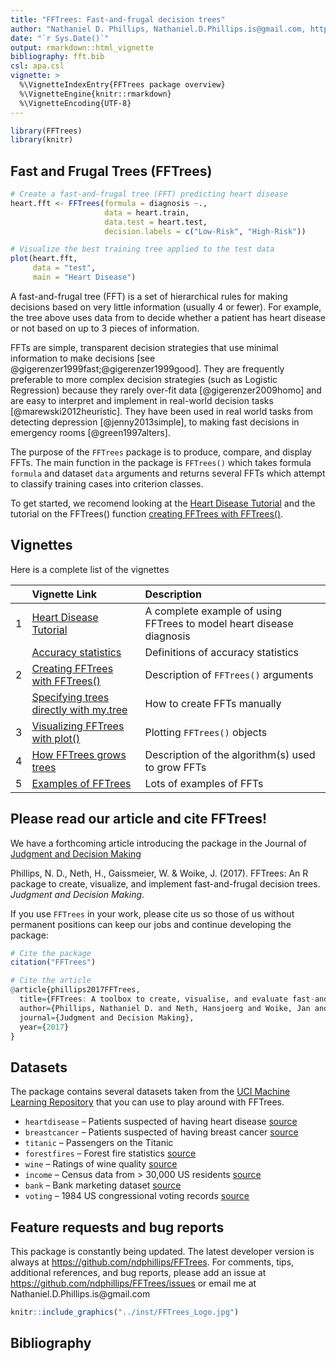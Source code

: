 ```yaml
---
title: "FFTrees: Fast-and-frugal decision trees"
author: "Nathaniel D. Phillips, Nathaniel.D.Phillips.is@gmail.com, http://ndphillips.github.io"
date: "`r Sys.Date()`"
output: rmarkdown::html_vignette
bibliography: fft.bib
csl: apa.csl
vignette: >
  %\VignetteIndexEntry{FFTrees package overview}
  %\VignetteEngine{knitr::rmarkdown}
  %\VignetteEncoding{UTF-8}
---
```


```r
library(FFTrees)
library(knitr)
```

## Fast and Frugal Trees (FFTrees)

```r
# Create a fast-and-frugal tree (FFT) predicting heart disease
heart.fft <- FFTrees(formula = diagnosis ~.,
                     data = heart.train,
                     data.test = heart.test,
                     decision.labels = c("Low-Risk", "High-Risk"))

# Visualize the best training tree applied to the test data
plot(heart.fft,
     data = "test",
     main = "Heart Disease")
```


A fast-and-frugal tree (FFT) is a set of hierarchical rules for making decisions based on very little information (usually 4 or fewer). For example, the tree above uses data from to decide whether a patient has heart disease or not based on up to 3 pieces of information.

FFTs are simple, transparent decision strategies that use minimal information to make decisions [see @gigerenzer1999fast;@gigerenzer1999good]. They are frequently preferable to more complex decision strategies (such as Logistic Regression) because they rarely over-fit data [@gigerenzer2009homo] and are easy to interpret and implement in real-world decision tasks [@marewski2012heuristic]. They have been used in real world tasks from detecting depression [@jenny2013simple], to making fast decisions in emergency rooms [@green1997alters].

The purpose of the `FFTrees` package is to produce, compare, and display FFTs. The main function in the package is `FFTrees()` which takes formula `formula` and dataset `data` arguments and returns several FFTs which attempt to classify training cases into criterion classes. 

To get started, we recomend looking at the [Heart Disease Tutorial](FFTrees_heart.html) and the tutorial on the FFTrees() function [creating FFTrees with FFTrees()](FFTrees_function.html).


## Vignettes

Here is a complete list of the vignettes

| | Vignette Link| Description |
|--:|:------------------------------|:-------------------------------------------------|
|     1|    [Heart Disease Tutorial](FFTrees_heart.html)| A complete example of using FFTrees to model heart disease diagnosis     |
|      |    [Accuracy statistics](AccuracyStatistics.html)| Definitions of accuracy statistics     |
|     2|    [Creating FFTrees with FFTrees()](FFTrees_function.html) |Description of `FFTrees()` arguments     |
|      |    [Specifying trees directly with my.tree](FFTrees_mytree.html)|How to create FFTs manually     |
|     3|    [Visualizing FFTrees with plot()](FFTrees_plot.html)|Plotting `FFTrees()` objects     |
|     4|    [How FFTrees grows trees](FFTrees_algorithm.html)|Description of the algorithm(s) used to grow FFTs     |
|     5|    [Examples of FFTrees](FFTrees_examples.html)|Lots of examples of FFTs     |



## Please read our article and cite FFTrees!

We have a forthcoming article introducing the package in the Journal of [Judgment and Decision Making](http://www.sjdm.org)

Phillips, N. D., Neth, H., Gaissmeier, W. & Woike, J. (2017). FFTrees: An R package to create, visualize, and implement fast-and-frugal decision trees. *Judgment and Decision Making*.

If you use `FFTrees` in your work, please cite us so those of us without permanent positions can keep our jobs and continue developing the package:

```r
# Cite the package
citation("FFTrees")
```


```r
# Cite the article
@article{phillips2017FFTrees,
  title={FFTrees: A toolbox to create, visualise, and evaluate fast-and-frugal decision trees},
  author={Phillips, Nathaniel D. and Neth, Hansjoerg and Woike, Jan and Wolfgang, Gaissmaier},
  journal={Judgment and Decision Making},
  year={2017}
}
```


## Datasets

The package contains several datasets taken from the [UCI Machine Learning Repository](http://archive.ics.uci.edu/ml/) that you can use to play around with FFTrees.

- `heartdisease` -- Patients suspected of having heart disease [source](http://archive.ics.uci.edu/ml/datasets/Heart+Disease)
- `breastcancer` -- Patients suspected of having breast cancer [source](https://archive.ics.uci.edu/ml/datasets/Breast+Cancer+Wisconsin+(Diagnostic))
- `titanic` -- Passengers on the Titanic
- `forestfires` -- Forest fire statistics [source](http://archive.ics.uci.edu/ml/datasets/Forest+Fires)
- `wine` -- Ratings of wine quality [source](http://archive.ics.uci.edu/ml/datasets/Wine)
- `income` -- Census data from > 30,000 US residents [source](http://archive.ics.uci.edu/ml/datasets/Adult)
- `bank` -- Bank marketing dataset [source](http://archive.ics.uci.edu/ml/datasets/Bank+Marketing)
- `voting` -- 1984 US congressional voting records [source](https://archive.ics.uci.edu/ml/datasets/Congressional+Voting+Records)


## Feature requests and bug reports

This package is constantly being updated. The latest developer version is always at [https://github.com/ndphillips/FFTrees](https://github.com/ndphillips/FFTrees). For comments, tips, additional references, and bug reports, please add an issue at [https://github.com/ndphillips/FFTrees/issues](https://github.com/ndphillips/FFTrees/issues) or email me at Nathaniel.D.Phillips.is@gmail.com

```r
knitr::include_graphics("../inst/FFTrees_Logo.jpg")
```


## Bibliography
